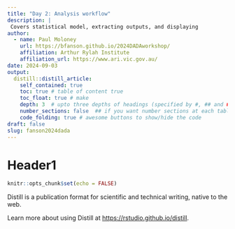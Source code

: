 ```yaml
---
title: "Day 2: Analysis workflow"
description: |
 Covers statistical model, extracting outputs, and displaying
author:
  - name: Paul Moloney
    url: https://bfanson.github.io/2024DADAworkshop/
    affiliation: Arthur Rylah Institute
    affiliation_url: https://www.ari.vic.gov.au/
date: 2024-09-03
output:
  distill::distill_article:
    self_contained: true
    toc: true # table of content true
    toc_float: true # make 
    depth: 3  # upto three depths of headings (specified by #, ## and ###)
    number_sections: false  ## if you want number sections at each table header
    code_folding: true # awesome buttons to show/hide the code
draft: false
slug: fanson2024dada
---
```



# Header1

```r
knitr::opts_chunk$set(echo = FALSE)
```

Distill is a publication format for scientific and technical writing, native to the web.

Learn more about using Distill at <https://rstudio.github.io/distill>.


